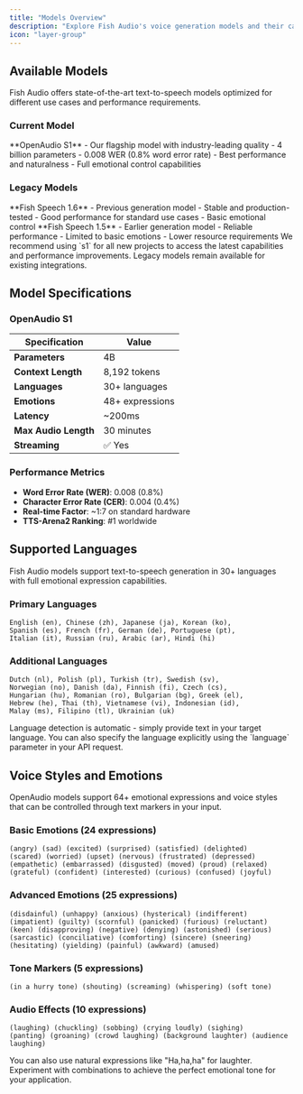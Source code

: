 ```yaml
---
title: "Models Overview"
description: "Explore Fish Audio's voice generation models and their capabilities"
icon: "layer-group"
---
```


## Available Models

Fish Audio offers state-of-the-art text-to-speech models optimized for different use cases and performance requirements.

### Current Model

<Card title="s1" icon="star">
  **OpenAudio S1** - Our flagship model with industry-leading quality
  - 4 billion parameters
  - 0.008 WER (0.8% word error rate)
  - Best performance and naturalness
  - Full emotional control capabilities
</Card>

### Legacy Models

<CardGroup cols={2}>
  <Card title="speech-1.6" icon="clock-rotate-left">
    **Fish Speech 1.6** - Previous generation model
    - Stable and production-tested
    - Good performance for standard use cases
    - Basic emotional control
  </Card>

  <Card title="speech-1.5" icon="clock-rotate-left">
    **Fish Speech 1.5** - Earlier generation model
    - Reliable performance
    - Limited to basic emotions
    - Lower resource requirements
  </Card>
</CardGroup>

<Note>
We recommend using `s1` for all new projects to access the latest capabilities and performance improvements. Legacy models remain available for existing integrations.
</Note>

## Model Specifications

### OpenAudio S1

| Specification | Value |
|---|---|
| **Parameters** | 4B |
| **Context Length** | 8,192 tokens |
| **Languages** | 30+ languages |
| **Emotions** | 48+ expressions |
| **Latency** | ~200ms |
| **Max Audio Length** | 30 minutes |
| **Streaming** | ✅ Yes |

### Performance Metrics

- **Word Error Rate (WER)**: 0.008 (0.8%)
- **Character Error Rate (CER)**: 0.004 (0.4%)
- **Real-time Factor**: ~1:7 on standard hardware
- **TTS-Arena2 Ranking**: #1 worldwide

## Supported Languages

Fish Audio models support text-to-speech generation in 30+ languages with full emotional expression capabilities.

### Primary Languages
```
English (en), Chinese (zh), Japanese (ja), Korean (ko),
Spanish (es), French (fr), German (de), Portuguese (pt),
Italian (it), Russian (ru), Arabic (ar), Hindi (hi)
```

### Additional Languages
```
Dutch (nl), Polish (pl), Turkish (tr), Swedish (sv),
Norwegian (no), Danish (da), Finnish (fi), Czech (cs),
Hungarian (hu), Romanian (ro), Bulgarian (bg), Greek (el),
Hebrew (he), Thai (th), Vietnamese (vi), Indonesian (id),
Malay (ms), Filipino (tl), Ukrainian (uk)
```

<Info>
Language detection is automatic - simply provide text in your target language. You can also specify the language explicitly using the `language` parameter in your API request.
</Info>

## Voice Styles and Emotions

OpenAudio models support 64+ emotional expressions and voice styles that can be controlled through text markers in your input.

### Basic Emotions (24 expressions)
```
(angry) (sad) (excited) (surprised) (satisfied) (delighted)
(scared) (worried) (upset) (nervous) (frustrated) (depressed)
(empathetic) (embarrassed) (disgusted) (moved) (proud) (relaxed)
(grateful) (confident) (interested) (curious) (confused) (joyful)
```

### Advanced Emotions (25 expressions)
```
(disdainful) (unhappy) (anxious) (hysterical) (indifferent)
(impatient) (guilty) (scornful) (panicked) (furious) (reluctant)
(keen) (disapproving) (negative) (denying) (astonished) (serious)
(sarcastic) (conciliative) (comforting) (sincere) (sneering)
(hesitating) (yielding) (painful) (awkward) (amused)
```

### Tone Markers (5 expressions)
```
(in a hurry tone) (shouting) (screaming) (whispering) (soft tone)
```

### Audio Effects (10 expressions)
```
(laughing) (chuckling) (sobbing) (crying loudly) (sighing)
(panting) (groaning) (crowd laughing) (background laughter) (audience laughing)
```

<Tip>
You can also use natural expressions like "Ha,ha,ha" for laughter. Experiment with combinations to achieve the perfect emotional tone for your application.
</Tip>